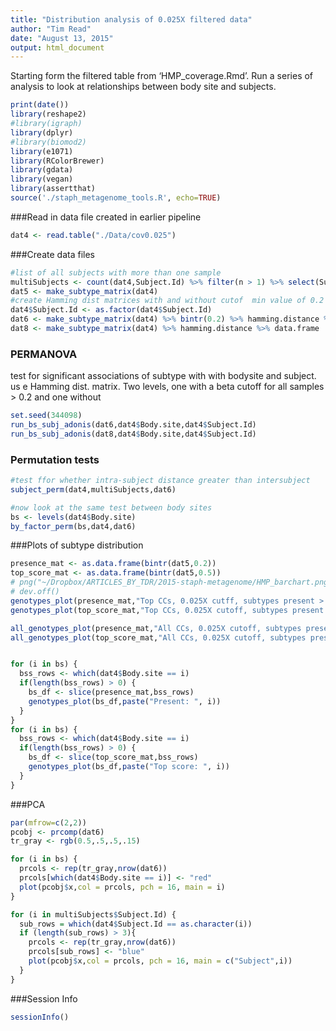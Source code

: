 ```yaml
---
title: "Distribution analysis of 0.025X filtered data"
author: "Tim Read"
date: "August 13, 2015"
output: html_document
---
```

Starting form the filtered table from 'HMP_coverage.Rmd'.  Run a series of analysis to look at relationships between body site and subjects.


```r
print(date())
library(reshape2)
#library(igraph)
library(dplyr)
#library(biomod2)
library(e1071)
library(RColorBrewer)
library(gdata)
library(vegan)
library(assertthat)
source('./staph_metagenome_tools.R', echo=TRUE)
```

###Read in data file created in earlier pipeline

```r
dat4 <- read.table("./Data/cov0.025")

```

###Create data files
```r
#list of all subjects with more than one sample
multiSubjects <- count(dat4,Subject.Id) %>% filter(n > 1) %>% select(Subject.Id ) 
dat5 <- make_subtype_matrix(dat4)
#create Hamming dist matrices with and without cutof  min value of 0.2
dat4$Subject.Id <- as.factor(dat4$Subject.Id)
dat6 <- make_subtype_matrix(dat4) %>% bintr(0.2) %>% hamming.distance %>% data.frame 
dat8 <- make_subtype_matrix(dat4) %>% hamming.distance %>% data.frame 
```
### PERMANOVA

test for significant associations of subtype with with bodysite and subject.  us e Hamming dist. matrix. Two levels, one with a beta cutoff for all samples > 0.2 and one without
```r
set.seed(344098)
run_bs_subj_adonis(dat6,dat4$Body.site,dat4$Subject.Id)
run_bs_subj_adonis(dat8,dat4$Body.site,dat4$Subject.Id)
```
### Permutation tests
```r
#test ffor whether intra-subject distance greater than intersubject
subject_perm(dat4,multiSubjects,dat6)

#now look at the same test between body sites
bs <- levels(dat4$Body.site)
by_factor_perm(bs,dat4,dat6)
```
###Plots of subtype distribution
```r
presence_mat <- as.data.frame(bintr(dat5,0.2))
top_score_mat <- as.data.frame(bintr(dat5,0.5))
# png("~/Dropbox/ARTICLES_BY_TDR/2015-staph-metagenome/HMP_barchart.png",width=640, height =640, res = 75)
# dev.off()
genotypes_plot(presence_mat,"Top CCs, 0.025X cutff, subtypes present > 0.2")
genotypes_plot(top_score_mat,"Top CCs, 0.025X cutoff, subtypes present > 0.5")

all_genotypes_plot(presence_mat,"All CCs, 0.025X cutoff, subtypes present > 0.2")
all_genotypes_plot(top_score_mat,"All CCs, 0.025X cutoff, subtypes present > 0.5")


for (i in bs) {
  bss_rows <- which(dat4$Body.site == i)
  if(length(bss_rows) > 0) {
    bs_df <- slice(presence_mat,bss_rows)
    genotypes_plot(bs_df,paste("Present: ", i))
  }
}
for (i in bs) {
  bss_rows <- which(dat4$Body.site == i)
  if(length(bss_rows) > 0) {
    bs_df <- slice(top_score_mat,bss_rows)
    genotypes_plot(bs_df,paste("Top score: ", i))
  }
}
```
###PCA
```r
par(mfrow=c(2,2))
pcobj <- prcomp(dat6)
tr_gray <- rgb(0.5,.5,.5,.15)

for (i in bs) {
  prcols <- rep(tr_gray,nrow(dat6))
  prcols[which(dat4$Body.site == i)] <- "red"
  plot(pcobj$x,col = prcols, pch = 16, main = i)
}

for (i in multiSubjects$Subject.Id) {
  sub_rows = which(dat4$Subject.Id == as.character(i))
  if (length(sub_rows) > 3){
    prcols <- rep(tr_gray,nrow(dat6))
    prcols[sub_rows] <- "blue"
    plot(pcobj$x,col = prcols, pch = 16, main = c("Subject",i))
  }
}
```
###Session Info
```r
sessionInfo()
```

